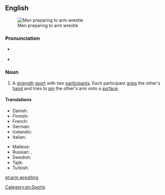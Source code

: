 ==English==
{{wikipedia}}
[[Image:Wikimania_4_augustus_2005_011.jpg|thumb|Men preparing to arm wrestle]]

===Pronunciation===
* {{a|UK}} {{IPA|/ˈɑːm ˌɹɛs.lɪŋ/}}
* {{a|US}} {{IPA|/ˈɑɹm ˌɹɛs.lɪŋ/}}

===Noun===
{{en-noun|-|sg=[[arm]] [[wrestling]]}}

# A [[strength]] [[sport]] with two [[participant]]s.  Each participant [[grip]]s the other's [[hand]] and tries to [[pin]] the other's arm onto a [[surface]].

====Translations====
{{trans-top|a sport}}
* Danish: {{t-|da|armlægning|c}}
* Finnish: {{t+|fi|kädenvääntö}}
* French: {{t+|fr|bras de fer|m}}
* German: {{t-|de|Armdrücken|n}}
* Icelandic: {{t-|is|sjómaður|m}}
* Italian: {{t-|it|braccio di ferro}}
{{trans-mid}}
* Maltese: {{t-|mt|tal-id}}
* Russian: {{t-|ru|борьба на руках|m|tr=bor’bá na rukáx|sc=Cyrl}}, {{t+|ru|армрестлинг|m|tr=armrɛ́stling, ármrɛstling|sc=Cyrl}}
* Swedish: {{t+|sv|armbrytning|c}}
* Tajik: {{t-|tg|дастхобонӣ|sc=Cyrl|tr=dast-xobonī}}
* Turkish: {{t+|tr|bilek güreşi}}
{{trans-bottom}}

[[Category:en:Sports]]

[[et:arm wrestling]]
